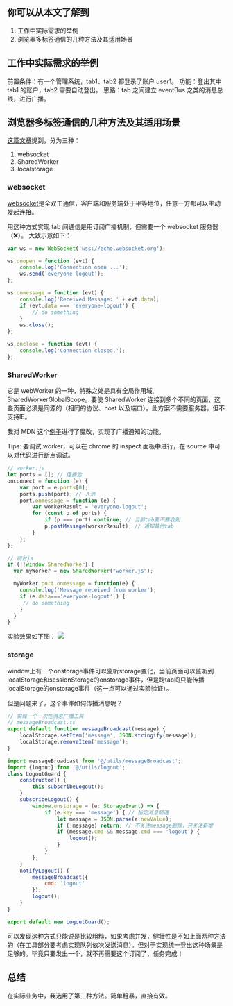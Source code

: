 
## 你可以从本文了解到

1. 工作中实际需求的举例
2. 浏览器多标签通信的几种方法及其适用场景

## 工作中实际需求的举例

前置条件：有一个管理系统，tab1、tab2 都登录了账户 user1。
功能：登出其中 tab1 的账户，tab2 需要自动登出。
思路：tab 之间建立 eventBus 之类的消息总线，进行广播。

## 浏览器多标签通信的几种方法及其适用场景

[这篇文章](https://juejin.im/post/6844903589924569101)提到，分为三种：

1. websocket
2. SharedWorker
3. localstorage

### websocket

[websocket](http://www.ruanyifeng.com/blog/2017/05/websocket.html)是全双工通信，客户端和服务端处于平等地位，任意一方都可以主动发起连接。

用这种方式实现 tab 间通信是用订阅广播机制，但需要一个 websocket 服务器（❌）。
大致示意如下：

```js
var ws = new WebSocket('wss://echo.websocket.org');

ws.onopen = function (evt) {
    console.log('Connection open ...');
    ws.send('everyone-logout');
};

ws.onmessage = function (evt) {
    console.log('Received Message: ' + evt.data);
    if (evt.data === 'everyone-logout') {
        // do something
    }
    ws.close();
};

ws.onclose = function (evt) {
    console.log('Connection closed.');
};
```

### SharedWorker

它是 webWorker 的一种，特殊之处是具有全局作用域, SharedWorkerGlobalScope。要使 SharedWorker 连接到多个不同的页面，这些页面必须是同源的（相同的协议、host 以及端口）。此方案不需要服务器，但不支持IE。

我对 MDN 这个[例子](https://github.com/mdn/simple-shared-worker)进行了魔改，实现了广播通知的功能。

Tips: 要调试 worker，可以在 chrome 的 inspect 面板中进行，在 source 中可以对代码进行断点调试。

```js
// worker.js
let ports = []; // 连接池
onconnect = function (e) {
    var port = e.ports[0];
    ports.push(port); // 入池
    port.onmessage = function (e) {
        var workerResult = 'everyone-logout';
        for (const p of ports) {
            if (p === port) continue; // 当前tab要不要收到
            p.postMessage(workerResult); // 通知其他tab
        }
    };
};
```

```js
// 前台js
if (!!window.SharedWorker) {
  var myWorker = new SharedWorker("worker.js");

  myWorker.port.onmessage = function(e) {
    console.log('Message received from worker');
    if (e.data==='everyone-logout';) {
     // do something
    }
  }
}
```
实验效果如下图：
<img src={snapshot1} />

### storage

window上有一个onstorage事件可以监听storage变化，当前页面可以监听到localStorage和sessionStorage的onstorage事件，但是跨tab间只能传播localStorage的onstorage事件（这一点可以通过实验验证）。

但是问题来了，这个事件如何传播消息呢？

```js
// 实现一个一次性消息广播工具
// messageBroadcast.ts
export default function messageBroadcast(message) {
    localStorage.setItem('message', JSON.stringify(message));
    localStorage.removeItem('message');
}
```

```js
import messageBroadcast from '@/utils/messageBroadcast';
import {logout} from '@/utils/logout';
class LogoutGuard {
    constructor() {
        this.subscribeLogout();
    }
    subscribeLogout() {
        window.onstorage = (e: StorageEvent) => {
            if (e.key === 'message') { // 指定消息频道
                let message = JSON.parse(e.newValue);
                if (!message) return; // 不关注message删除，只关注新增
                if (message.cmd && message.cmd === 'logout') {
                    logout();
                }
            }
        };
    }
    notifyLogout() {
        messageBroadcast({
            cmd: 'logout'
        });
        logout();
    }
}

export default new LogoutGuard();
```

可以发现这种方式只能说是比较粗糙，如果考虑并发，健壮性是不如上面两种方法的（在工具部分要考虑实现队列依次发送消息）。但对于实现统一登出这种场景是足够的。毕竟只要发出一个，就不再需要这个订阅了，任务完成！

## 总结

在实际业务中，我选用了第三种方法。简单粗暴，直接有效。